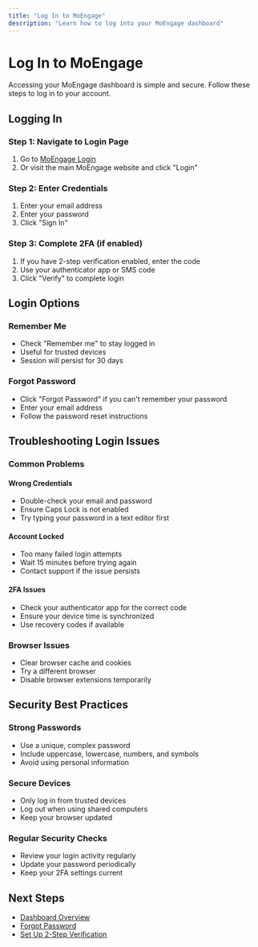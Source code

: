 ```yaml
---
title: "Log In to MoEngage"
description: "Learn how to log into your MoEngage dashboard"
---
```


# Log In to MoEngage

Accessing your MoEngage dashboard is simple and secure. Follow these steps to log in to your account.

## Logging In

### Step 1: Navigate to Login Page
1. Go to [MoEngage Login](https://dashboard.moengage.com/v4)
2. Or visit the main MoEngage website and click "Login"

### Step 2: Enter Credentials
1. Enter your email address
2. Enter your password
3. Click "Sign In"

### Step 3: Complete 2FA (if enabled)
1. If you have 2-step verification enabled, enter the code
2. Use your authenticator app or SMS code
3. Click "Verify" to complete login

## Login Options

### Remember Me
- Check "Remember me" to stay logged in
- Useful for trusted devices
- Session will persist for 30 days

### Forgot Password
- Click "Forgot Password" if you can't remember your password
- Enter your email address
- Follow the password reset instructions

## Troubleshooting Login Issues

### Common Problems

#### Wrong Credentials
- Double-check your email and password
- Ensure Caps Lock is not enabled
- Try typing your password in a text editor first

#### Account Locked
- Too many failed login attempts
- Wait 15 minutes before trying again
- Contact support if the issue persists

#### 2FA Issues
- Check your authenticator app for the correct code
- Ensure your device time is synchronized
- Use recovery codes if available

### Browser Issues
- Clear browser cache and cookies
- Try a different browser
- Disable browser extensions temporarily

## Security Best Practices

### Strong Passwords
- Use a unique, complex password
- Include uppercase, lowercase, numbers, and symbols
- Avoid using personal information

### Secure Devices
- Only log in from trusted devices
- Log out when using shared computers
- Keep your browser updated

### Regular Security Checks
- Review your login activity regularly
- Update your password periodically
- Keep your 2FA settings current

## Next Steps

- [Dashboard Overview](/dashboard-overview)
- [Forgot Password](/forgot-password)
- [Set Up 2-Step Verification](/set-up-2-step-verification-on-your-device)
